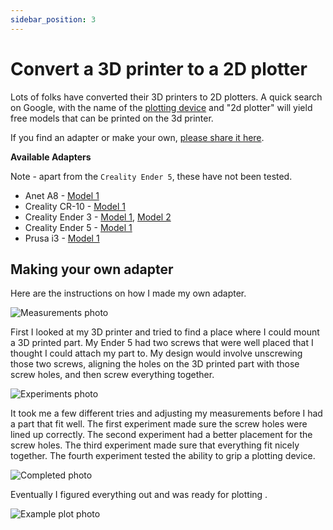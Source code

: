 ```yaml
---
sidebar_position: 3
---
```


# Convert a 3D printer to a 2D plotter

Lots of folks have converted their 3D printers to 2D plotters. A quick search on Google, with the name of the [plotting device](./terminology#plotting-device) and "2d plotter" will yield free models that can be printed on the 3d printer. 

If you find an adapter or make your own, [please share it here](https://github.com/TravisBumgarner/gcode2dplotterart/discussions/6).

**Available Adapters**

Note - apart from the `Creality Ender 5`, these have not been tested.

- Anet A8 - [Model 1](https://www.thingiverse.com/thing:2167147)
- Creality CR-10 - [Model 1](https://www.thingiverse.com/thing:3282275)
- Creality Ender 3 - [Model 1](https://www.thingiverse.com/thing:3365530), [Model 2](https://www.thingiverse.com/thing:4793022)
- Creality Ender 5 - [Model 1](https://www.thingiverse.com/thing:4332311)
- Prusa i3 - [Model 1](https://www.thingiverse.com/thing:1586600)

## Making your own adapter

Here are the instructions on how I made my own adapter. 

![Measurements photo](/img/convert-3d-to-2d/measure.jpg)

First I looked at my 3D printer and tried to find a place where I could mount a 3D printed part. My Ender 5 had two screws that were well placed that I thought I could attach my part to. My design would involve unscrewing those two screws, aligning the holes on the 3D printed part with those screw holes, and then screw everything together.

![Experiments photo](/img/convert-3d-to-2d/experiment.jpg)

It took me a few different tries and adjusting my measurements before I had a part that fit well. The first experiment made sure the screw holes were lined up correctly. The second experiment had a better placement for the screw holes. The third experiment made sure that everything fit nicely together. The fourth experiment tested the ability to grip a plotting device. 

![Completed photo](/img/convert-3d-to-2d/done.jpg)

Eventually I figured everything out and was ready for plotting .

![Example plot photo](/img/convert-3d-to-2d/success.jpg)





